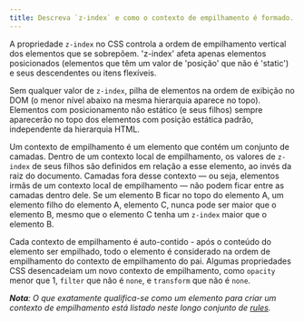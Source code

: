 ```yaml
---
title: Descreva `z-index` e como o contexto de empilhamento é formado.
---
```


A propriedade `z-index` no CSS controla a ordem de empilhamento vertical dos elementos que se sobrepõem. 'z-index' afeta apenas elementos posicionados (elementos que têm um valor de 'posição' que não é 'static') e seus descendentes ou itens flexíveis.

Sem qualquer valor de `z-index`, pilha de elementos na ordem de exibição no DOM (o menor nível abaixo na mesma hierarquia aparece no topo). Elementos com posicionamento não estático (e seus filhos) sempre aparecerão no topo dos elementos com posição estática padrão, independente da hierarquia HTML.

Um contexto de empilhamento é um elemento que contém um conjunto de camadas. Dentro de um contexto local de empilhamento, os valores de `z-index` de seus filhos são definidos em relação a esse elemento, ao invés da raiz do documento. Camadas fora desse contexto — ou seja, elementos irmãs de um contexto local de empilhamento — não podem ficar entre as camadas dentro dele. Se um elemento B ficar no topo do elemento A, um elemento filho do elemento A, elemento C, nunca pode ser maior que o elemento B, mesmo que o elemento C tenha um `z-index` maior que o elemento B.

Cada contexto de empilhamento é auto-contido - após o conteúdo do elemento ser empilhado, todo o elemento é considerado na ordem de empilhamento do contexto de empilhamento do pai. Algumas propriedades CSS desencadeiam um novo contexto de empilhamento, como `opacity` menor que 1, `filter` que não é `none`, e `transform` que não é `none`.

_**Nota**: O que exatamente qualifica-se como um elemento para criar um contexto de empilhamento está listado neste longo conjunto de [rules](https://developer.mozilla.org/en-US/docs/Web/CSS/CSS_Positioning/Understanding_z_index/The_stacking_context#The_stacking_context)._
